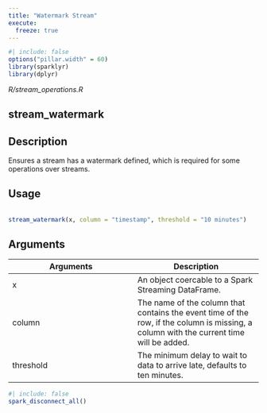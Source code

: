 ```yaml
---
title: "Watermark Stream"
execute:
  freeze: true
---
```


```r
#| include: false
options("pillar.width" = 60)
library(sparklyr) 
library(dplyr)
```

*R/stream_operations.R*

## stream_watermark

## Description
 Ensures a stream has a watermark defined, which is required for some operations over streams. 


## Usage
```r
 
stream_watermark(x, column = "timestamp", threshold = "10 minutes") 
```

## Arguments
|Arguments|Description|
|---|---|
| x | An object coercable to a Spark Streaming DataFrame. |
| column | The name of the column that contains the event time of the row, if the column is missing, a column with the current time will be added. |
| threshold | The minimum delay to wait to data to arrive late, defaults to ten minutes. |








```r
#| include: false
spark_disconnect_all()
```
